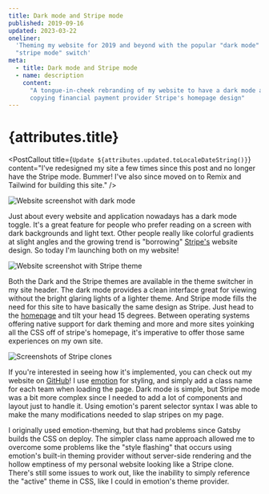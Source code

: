 ```yaml
---
title: Dark mode and Stripe mode
published: 2019-09-16
updated: 2023-03-22
oneliner:
  'Theming my website for 2019 and beyond with the popular "dark mode" and
  "stripe mode" switch'
meta:
  - title: Dark mode and Stripe mode
  - name: description
    content:
      "A tongue-in-cheek rebranding of my website to have a dark mode and a mode
      copying financial payment provider Stripe's homepage design"
---
```



# {attributes.title}

<PostDate date={attributes.published} />

<PostCallout
  title={`Update ${attributes.updated.toLocaleDateString()}`}
  content="I've redesigned my site a few times since this post and no longer have the Stripe mode. Bummer! I've also since moved on to Remix and Tailwind for building this site."
/>

![Website screenshot with dark mode](/images/posts/dark-mode.png)

Just about every website and application nowadays has a dark mode toggle. It's a
great feature for people who prefer reading on a screen with dark backgrounds
and light text. Other people really like colorful gradients at slight angles and
the growing trend is "borrowing" [Stripe's](https://stripe.com) website design.
So today I'm launching both on my website!

![Website screenshot with Stripe theme](/images/posts/stripe-mode.png)

Both the Dark and the Stripe themes are available in the theme switcher in my
site header. The dark mode provides a clean interface great for viewing without
the bright glaring lights of a lighter theme. And Stripe mode fills the need for
this site to have basically the same design as Stripe. Just head to the
[homepage](/) and tilt your head 15 degrees. Between operating systems offering
native support for dark theming and more and more sites yoinking all the CSS off
of stripe's homepage, it's imperative to offer those same experiences on my own
site.

![Screenshots of Stripe clones](/images/posts/stripe-clones.png)

If you're interested in seeing how it's implemented, you can check out my
website on [GitHub](https://github.com/kennygoff/kennygoff.com)! I use
[emotion](https://emotion.sh) for styling, and simply add a class name for each
team when loading the page. Dark mode is simple, but Stripe mode was a bit more
complex since I needed to add a lot of components and layout just to handle it.
Using emotion's parent selector syntax I was able to make the many modifications
needed to slap stripes on my page.

I originally used emotion-theming, but that had problems since Gatsby builds the
CSS on deploy. The simpler class name approach allowed me to overcome some
problems like the "style flashing" that occurs using emotion's built-in theming
provider without server-side rendering and the hollow emptiness of my personal
website looking like a Stripe clone. There's still some issues to work out, like
the inability to simply reference the "active" theme in CSS, like I could in
emotion's theme provider.
